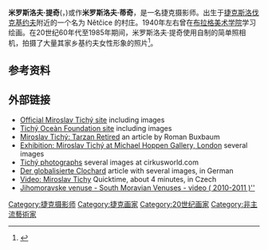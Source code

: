 '''米罗斯洛夫·提奇'''({{lang-cs|Miroslav Tichý}}，{{bd|1926年|11月20日|2011年|4月12日|catIdx=Tichý, Miroslav}})或作'''米罗斯洛夫·蒂奇'''，是一名捷克摄影师。出生于[[捷克斯洛伐克|捷克斯洛伐克]][[基约夫|基约夫]]附近的一个名为 Nětčice 的村庄。1940年左右曾在[[布拉格美术学院|布拉格美术学院]]学习绘画。在20世纪60年代至1985年期间，米罗斯洛夫·提奇使用自制的简单照相机，拍摄了大量其家乡基约夫女性形象的照片<ref>{{cite web | language = zh-cn | publisher = 中国摄影| title =Miroslav Tichy的垃圾照相机和他的作品| url = http://www.cphoto.com.cn/ss/?action-viewnews-itemid-670| date = 2009-09-26 | accessdate = 2011-10-03 }}</ref>。
==参考资料==
{{reflist}}
==外部链接==
*[https://web.archive.org/web/20110425093522/http://www.tichyfotograf.cz/en/ Official Miroslav Tichý site] including images
*[http://www.tichyocean.com/ Tichý Oceàn Foundation site] including images
*[http://www.americansuburbx.com/2010/04/theory-miroslav-tichy-tarzan-retired.htm Miroslav Tichý: Tarzan Retired]{{dead link|date=2018年4月 |bot=InternetArchiveBot |fix-attempted=yes }} an article by Roman Buxbaum
*[http://artblart.wordpress.com/2010/05/23/exhibition-miroslav-tichy-at-michael-hoppen-gallery-london/ Exhibition: Miroslav Tichý at Michael Hoppen Gallery, London] several images
*[http://www.cirkusworld.com/tichy/photography/photography.html Tichý photographs] several images at cirkusworld.com
* [http://www.artnet.de/magazine/erfolg-und-wahrheit-1-uber-miroslav-tichy/ Der globalisierte Clochard] article with several images, in German
*[https://web.archive.org/web/20110718172824/http://luza.ic.cz/video/muj-vzor.mpg Video: Miroslav Tichy] Quicktime, about 4 minutes, in Czech
* [http://www.youtube.com/watch?v=S2P1OlSLdU8 Jihomoravske venuse - South Moravian Venuses - video ( 2010-2011 )'']

{{Authority control}}
{{DEFAULTSORT:Tichý, Miroslav}}

[[Category:捷克摄影师|Category:捷克摄影师]]
[[Category:捷克画家|Category:捷克画家]]
[[Category:20世纪画家|Category:20世纪画家]]
[[Category:非主流藝術家|Category:非主流藝術家]]
